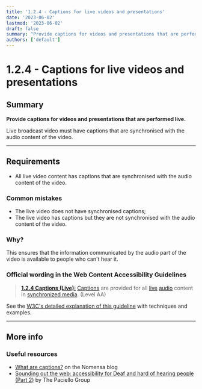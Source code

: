 ```yaml
---
title: '1.2.4 - Captions for live videos and presentations'
date: '2023-06-02'
lastmod: '2023-06-02'
draft: false
summary: "Provide captions for videos and presentations that are performed live."
authors: ['default']
---
```


# 1.2.4 - Captions for live videos and presentations

## Summary

**Provide captions for videos and presentations that are performed live.**

Live broadcast video must have captions that are synchronised with the audio content of the video.

---

## Requirements

* All live video content has captions that are synchronised with the audio content of the video.

### Common mistakes

* The live video does not have synchronised captions;
* The live video has captions but they are not synchronised with the audio content of the video.

### Why?

This ensures that the information communicated by the audio part of the video is available to people who can't hear it.

### Official wording in the Web Content Accessibility Guidelines

> [**1.2.4 Captions (Live):**](https://www.w3.org/TR/UNDERSTANDING-WCAG20/media-equiv-real-time-captions.html) [Captions](https://www.w3.org/TR/UNDERSTANDING-WCAG20/media-equiv-real-time-captions.html#captionsdef) are provided for all [live](https://www.w3.org/TR/UNDERSTANDING-WCAG20/media-equiv-real-time-captions.html#livedef) [audio](https://www.w3.org/TR/UNDERSTANDING-WCAG20/media-equiv-real-time-captions.html#audiodef) content in [synchronized media](https://www.w3.org/TR/UNDERSTANDING-WCAG20/media-equiv-real-time-captions.html#synchronizedmediadef). (Level AA)

See the [W3C's detailed explanation of this guideline](https://www.w3.org/TR/UNDERSTANDING-WCAG20/media-equiv-real-time-captions.html) with techniques and examples.

---

## More info

### Useful resources

* [What are captions?](https://www.nomensa.com/blog/2010/what-are-captions) on the Nomensa blog
* [Sounding out the web: accessibility for Deaf and hard of hearing people (Part 2)](https://www.paciellogroup.com/blog/2017/03/sounding-out-the-web-accessibility-for-deaf-and-hard-of-hearing-people-part-2/) by The Paciello Group


